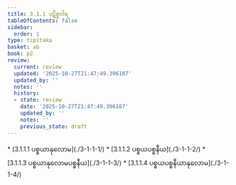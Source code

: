 ```yaml
---
title: 3.1.1 ပဋိစ္စဝါရ
tableOfContents: false
sidebar:
  order: 1
type: tipitaka
basket: ab
book: p2
review:
  current: review
  updated: '2025-10-27T21:47:49.396187'
  updated_by: ''
  notes: ''
  history:
  - state: review
    date: '2025-10-27T21:47:49.396187'
    updated_by: ''
    notes: ''
    previous_state: draft
---
```



<ReviewStatus review={frontmatter.review} showDetails={true} />

<HypothesisAnnotation frontmatter={frontmatter} />

<DynamicBreadcrumb />



<TableOfContents book="p2" section="3.1.1">
* [3.1.1.1 ပစ္စယာနုလောမ](./3-1-1-1/)
* [3.1.1.2 ပစ္စယပစ္စနီယ](./3-1-1-2/)
* [3.1.1.3 ပစ္စယာနုလောမပစ္စနီယ](./3-1-1-3/)
* [3.1.1.4 ပစ္စယပစ္စနီယာနုလောမ](./3-1-1-4/)
</TableOfContents>